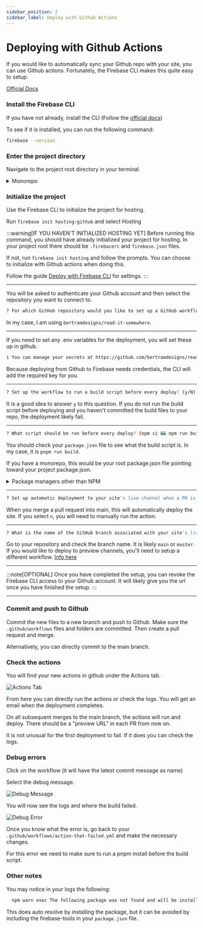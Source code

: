 ```yaml
---
sidebar_position: 2
sidebar_label: Deploy with Github Actions
---
```


# Deploying with Github Actions

If you would like to automatically sync your Github repo with your site, you can use Github actions. Fortunately, the Firebase CLI makes this quite easy to setup.

[Official Docs](https://firebase.google.com/docs/hosting/github-integration)

### Install the Firebase CLI

If you have not already, install the CLI (Follow the [official docs](https://firebase.google.com/docs/cli#install_the_firebase_cli))

To see if it is installed, you can run the following command:

```bash
firebase --version
```

### Enter the project directory

Navigate to the project root directory in your terminal.

<details>
<summary>Monorepo</summary>

If you are using a monorepo, I recommend running all the following commands in the project directly, not the root of the monorepo. The `.github/workflows` folder will be created in the root of your repo anyway, but it ensures your firebase files stay in the project directory.

You will need to adjust the resulting workflow files to include an [entrypoint](https://docs.github.com/en/actions/writing-workflows/workflow-syntax-for-github-actions#jobsjob_idstepswithentrypoint) for the firebase step:

```yaml
name: Deploy to Firebase Hosting on merge
on:
  push:
    branches:
      - main
jobs:
  build_and_deploy:
    runs-on: ubuntu-latest
    steps:
      - uses: actions/checkout@v4
      - uses: pnpm/action-setup@v4
        with:
          version: 9
      - run: pnpm install
      - run: pnpm run build
      - uses: FirebaseExtended/action-hosting-deploy@v0
        with:
         // highlight-next-line
          entrypoint: /docs
          repoToken: ${{ secrets.GITHUB_TOKEN }}
          firebaseServiceAccount: ${{ secrets.FIREBASE_SERVICE_ACCOUNT_PROJECT_ID }}
          channelId: live
          projectId: your-project-id
```

</details>

### Initialize the project

Use the Firebase CLI to initialize the project for hosting.

Run `firebase init hosting:github` and select Hosting

:::warning[IF YOU HAVEN'T INITIALIZED HOSTING YET]
Before running this command, you should have already initialized your project for hosting. In your project root there should be `.firebacerc` and `firebase.json` files.

If not, run `firebase init hosting` and follow the prompts. You can choose to initialize with Github actions when doing this.

Follow the guide [Deploy with Firebase CLI](deploy-with-firebase-cli.mdx) for settings.
:::

---

You will be asked to authenticate your Github account and then select the repository you want to connect to.

```bash
? For which GitHub repository would you like to set up a GitHub workflow? (format: user/repository)
```

In my case, I am using `bertramdesigns/read-it-somewhere`.

---

If you need to set any .env variables for the deployment, you will set these up in github.

```bash
i You can manage your secrets at https://github.com/bertramdesigns/read-it-somewhere/settings/secrets.
```

Because deploying from Github to Firebase needs credentials, the CLI will add the required key for you.

---

```bash
? Set up the workflow to run a build script before every deploy? (y/N)
```

It is a good idea to answer `y` to this question. If you do not run the build script before deploying and you haven't committed the build files to your repo, the deployment likely fail.

---

```bash
? What script should be run before every deploy? (npm ci && npm run build)
```

You should check your `package.json` file to see what the build script is. In my case, it is `pnpm run build`.

If you have a monorepo, this would be your root package.json file pointing toward your project package.json.

<details>
<summary>Package managers other than NPM</summary>

Github actions automatically installs npm. If you are using pnpm, you will need modify your action files to use [pnpm/action-setup@v4](https://github.com/marketplace/actions/setup-pnpm).

In your `.github/workflows/` files, you will need to add the following before running the build script:

```yaml
build_and_deploy:
  steps:
    - uses: pnpm/action-setup@v4
      with:
        version: 9
```

If you choose to not specify the version in the action file, you must specify in the `package.json` file. Otherwise the build will fail. For example:

```json
"packageManager": "pnpm@9.12.3"
```

</details>

---

```bash
? Set up automatic deployment to your site's live channel when a PR is merged? (Y/n)
```

When you merge a pull request into main, this will automatically deploy the site. If you select `n`, you will need to manually run the action.

---

```bash
? What is the name of the GitHub branch associated with your site's live channel? (main)
```

Go to your repository and check the branch name. It is likely `main` or `master`. If you would like to deploy to preview channels, you'll need to setup a different workflow. [Info here](https://firebase.google.com/docs/hosting/manage-hosting-resources)

---

:::note[OPTIONAL]
Once you have completed the setup, you can revoke the Firebase CLI access to your Github account. It will likely give you the url once you have finished the setup.
:::

---

### Commit and push to Github

Commit the new files to a new branch and push to Github. Make sure the `.github/workflows` files and folders are committed. Then create a pull request and merge.

Alternatively, you can directly commit to the main branch.

### Check the actions

You will find your new actions in github under the Actions tab.

![Actions Tab](img/inspect-actions.png)

From here you can directly run the actions or check the logs. You will get an email when the deployment completes.

On all subsequent merges to the main branch, the actions will run and deploy. There should be a "preview URL" in each PR from now on.

It is not unusual for the first deployment to fail. If it does you can check the logs.

### Debug errors

Click on the workflow (it will have the latest commit message as name)

Select the debug message.

![Debug Message](img/debug-error-1.png)

You will now see the logs and where the build failed.

![Debug Error](img/debug-error-2.png)

Once you know what the error is, go back to your `.github/workflows/action-that-failed.yml` and make the necessary changes.

For this error we need to make sure to run a pnpm install before the build script.

### Other notes

You may notice in your logs the following:

```bash
  npm warn exec The following package was not found and will be installed: firebase-tools@13.29.3
```

This does auto resolve by installing the package, but it can be avoided by including the firebase-tools in your `package.json` file.
